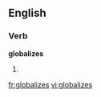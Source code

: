 
==English==

===Verb===
'''globalizes'''

# {{third-person singular of|[[globalize]]}}

[[fr:globalizes]]
[[vi:globalizes]]